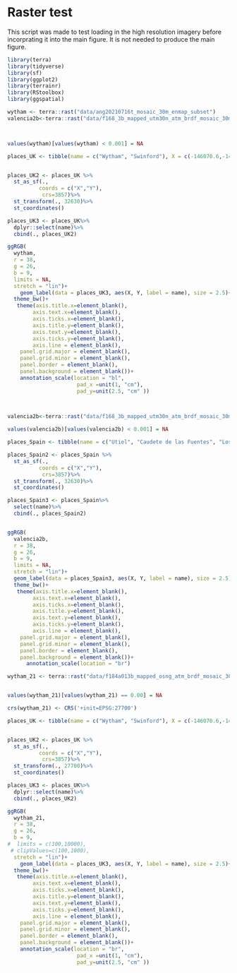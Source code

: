 # Raster test

This script was made to test loading in the high resolution imagery before incorprating it into the main figure. It is not needed to produce the main figure.

```r

library(terra)
library(tidyverse)
library(sf)
library(ggplot2)
library(terrainr)
library(RStoolbox)
library(ggspatial)

wytham <- terra::rast("data/ang20210716t_mosaic_30m_enmap_subset")
valencia2b<-terra::rast("data/f168_3b_mapped_utm30n_atm_brdf_mosaic_30m_enmap_subset")



values(wytham)[values(wytham) < 0.001] = NA

places_UK <- tibble(name = c("Wytham", "Swinford"), X = c(-146070.6,-149877.3), Y = c(6759433.8, 6759339.01))


places_UK2 <- places_UK %>%
  st_as_sf(.,
          coords = c("X","Y"),
           crs=3857)%>%
  st_transform(., 32630)%>%
  st_coordinates()

places_UK3 <- places_UK%>%
  dplyr::select(name)%>%
  cbind(., places_UK2)

ggRGB(
  wytham,
  r = 38,
  g = 26,
  b = 9,
  limits = NA,
  stretch = "lin")+
    geom_label(data = places_UK3, aes(X, Y, label = name), size = 2.5)+
  theme_bw()+
   theme(axis.title.x=element_blank(),
        axis.text.x=element_blank(),
        axis.ticks.x=element_blank(),
        axis.title.y=element_blank(),
        axis.text.y=element_blank(),
        axis.ticks.y=element_blank(),
        axis.line = element_blank(),
    panel.grid.major = element_blank(),
    panel.grid.minor = element_blank(),
    panel.border = element_blank(),
    panel.background = element_blank())+
    annotation_scale(location = "bl",
                      pad_x =unit(1, "cm"),
                      pad_y=unit(2.5, "cm" ))

  

```

```r
valencia2b<-terra::rast("data/f168_3b_mapped_utm30n_atm_brdf_mosaic_30m_enmap_subset")

values(valencia2b)[values(valencia2b) < 0.001] = NA

places_Spain <- tibble(name = c("Utiel", "Caudete de las Fuentes", "Los Corrales"), X = c(-134164.6,-142509, -141510), Y = c(4803342.7, 4802270, 4807143))

places_Spain2 <- places_Spain %>%
  st_as_sf(.,
          coords = c("X","Y"),
           crs=3857)%>%
  st_transform(., 32630)%>%
  st_coordinates()

places_Spain3 <- places_Spain%>%
  select(name)%>%
  cbind(., places_Spain2)


ggRGB(
  valencia2b,
  r = 38,
  g = 26,
  b = 9,
  limits = NA,
  stretch = "lin")+
  geom_label(data = places_Spain3, aes(X, Y, label = name), size = 2.5)+
  theme_bw()+
   theme(axis.title.x=element_blank(),
        axis.text.x=element_blank(),
        axis.ticks.x=element_blank(),
        axis.title.y=element_blank(),
        axis.text.y=element_blank(),
        axis.ticks.y=element_blank(),
        axis.line = element_blank(),
    panel.grid.major = element_blank(),
    panel.grid.minor = element_blank(),
    panel.border = element_blank(),
    panel.background = element_blank())+
      annotation_scale(location = "br")
```

```r
wytham_21 <- terra::rast("data/f184a013b_mapped_osng_atm_brdf_mosaic_30m_enmap_subset")


values(wytham_21)[values(wytham_21) == 0.00] = NA

crs(wytham_21) <- CRS('+init=EPSG:27700')

places_UK <- tibble(name = c("Wytham", "Swinford"), X = c(-146070.6,-149877.3), Y = c(6759433.8, 6759339.01))


places_UK2 <- places_UK %>%
  st_as_sf(.,
          coords = c("X","Y"),
           crs=3857)%>%
  st_transform(., 27700)%>%
  st_coordinates()

places_UK3 <- places_UK%>%
  dplyr::select(name)%>%
  cbind(., places_UK2)

ggRGB(
  wytham_21,
  r = 38,
  g = 26,
  b = 9,
#  limits = c(100,10000),
 # clipValues=c(100,1000),
  stretch = "lin")+
    geom_label(data = places_UK3, aes(X, Y, label = name), size = 2.5)+
  theme_bw()+
   theme(axis.title.x=element_blank(),
        axis.text.x=element_blank(),
        axis.ticks.x=element_blank(),
        axis.title.y=element_blank(),
        axis.text.y=element_blank(),
        axis.ticks.y=element_blank(),
        axis.line = element_blank(),
    panel.grid.major = element_blank(),
    panel.grid.minor = element_blank(),
    panel.border = element_blank(),
    panel.background = element_blank())+
    annotation_scale(location = "br",
                      pad_x =unit(1, "cm"),
                      pad_y=unit(2.5, "cm" ))

  
```



